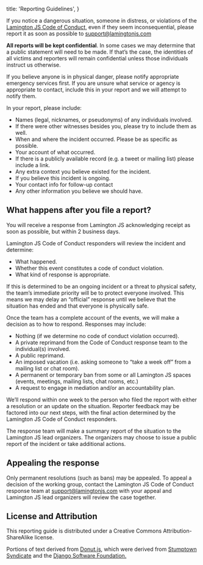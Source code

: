 
  title: 'Reporting Guidelines',
}

If you notice a dangerous situation, someone in distress, or violations of the [Lamington JS Code of Conduct](/conduct), even if they seem inconsequential, please report it as soon as possible to support@lamingtonjs.com

**All reports will be kept confidential**. In some cases we may determine that a public statement will need to be made. If that’s the case, the identities of all victims and reporters will remain confidential unless those individuals instruct us otherwise.

If you believe anyone is in physical danger, please notify appropriate emergency services first. If you are unsure what service or agency is appropriate to contact, include this in your report and we will attempt to notify them.

In your report, please include:

- Names (legal, nicknames, or pseudonyms) of any individuals involved.
- If there were other witnesses besides you, please try to include them as well.
- When and where the incident occurred. Please be as specific as possible.
- Your account of what occurred.
- If there is a publicly available record (e.g. a tweet or mailing list) please include a link.
- Any extra context you believe existed for the incident.
- If you believe this incident is ongoing.
- Your contact info for follow-up contact
- Any other information you believe we should have.

## What happens after you file a report?

You will receive a response from Lamington JS acknowledging receipt as soon as possible, but within 2 business days.

Lamington JS Code of Conduct responders will review the incident and determine:

- What happened.
- Whether this event constitutes a code of conduct violation.
- What kind of response is appropriate.

If this is determined to be an ongoing incident or a threat to physical safety, the team’s immediate priority will be to protect everyone involved. This means we may delay an “official” response until we believe that the situation has ended and that everyone is physically safe.

Once the team has a complete account of the events, we will make a decision as to how to respond. Responses may include:

- Nothing (if we determine no code of conduct violation occurred).
- A private reprimand from the Code of Conduct response team to the individual(s) involved.
- A public reprimand.
- An imposed vacation (i.e. asking someone to “take a week off” from a mailing list or chat room).
- A permanent or temporary ban from some or all Lamington JS spaces (events, meetings, mailing lists, chat rooms, etc.)
- A request to engage in mediation and/or an accountability plan.

We’ll respond within one week to the person who filed the report with either a resolution or an update on the situation. Reporter feedback may be factored into our next steps, with the final action determined by the Lamington JS Code of Conduct responders.

The response team will make a summary report of the situation to the Lamington JS lead organizers. The organizers may choose to issue a public report of the incident or take additional actions.

## Appealing the response

Only permanent resolutions (such as bans) may be appealed. To appeal a decision of the working group, contact the Lamington JS Code of Conduct response team at support@lamingtonjs.com with your appeal and Lamington JS lead organizers will review the case together.

## License and Attribution

This reporting guide is distributed under a Creative Commons Attribution-ShareAlike license.

Portions of text derived from [Donut.js](https://donutjs.club/conduct/reporting/), which were derived from [Stumptown Syndicate](https://web.archive.org/web/20191227085930/http://stumptownsyndicate.org/code-of-conduct/reporting-guidelines/) and the [Django Software Foundation.](https://www.djangoproject.com/conduct/reporting/)

